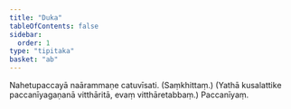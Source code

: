```yaml
---
title: "Duka"
tableOfContents: false
sidebar:
  order: 1
type: "tipitaka"
basket: "ab"
---
```



<DynamicBreadcrumb />

<Division number="92">

<Paragraph number="2795">
Nahetupaccayā naārammaṇe catuvīsati. (Saṃkhittaṃ.)

</Paragraph>
</Division>

<Paragraph number="2796" type="center">
(Yathā kusalattike paccanīyagaṇanā vitthāritā, evaṃ vitthāretabbaṃ.)



</Paragraph>

<Paragraph number="2797" type="center">
Paccanīyaṃ.
</Paragraph>